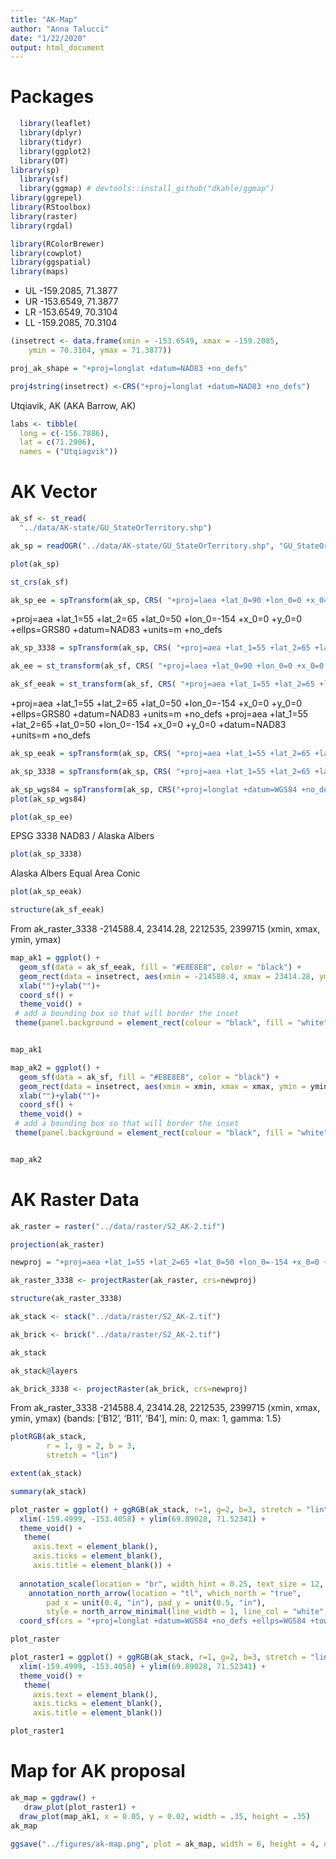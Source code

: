 ```yaml
---
title: "AK-Map"
author: "Anna Talucci"
date: "1/22/2020"
output: html_document
---
```


# Packages
```r
  library(leaflet)
  library(dplyr)
  library(tidyr)
  library(ggplot2)
  library(DT)
library(sp)
  library(sf)
  library(ggmap) # devtools::install_github("dkahle/ggmap")
library(ggrepel)
library(RStoolbox)
library(raster)
library(rgdal)

library(RColorBrewer)
library(cowplot)
library(ggspatial)
library(maps)
```
- UL -159.2085, 71.3877
- UR -153.6549, 71.3877
- LR -153.6549, 70.3104
- LL -159.2085, 70.3104

```r

(insetrect <- data.frame(xmin = -153.6549, xmax = -159.2085,
    ymin = 70.3104, ymax = 71.3877))
```
```r
proj_ak_shape = "+proj=longlat +datum=NAD83 +no_defs"
```

```r
proj4string(insetrect) <-CRS("+proj=longlat +datum=NAD83 +no_defs")

```

Utqiavik, AK (AKA Barrow, AK)
```r
labs <- tibble(
  long = c(-156.7886),
  lat = c(71.2906),
  names = ("Utqiagvik")) 
```

# AK Vector

```r
ak_sf <- st_read(
  "../data/AK-state/GU_StateOrTerritory.shp")
```

```r
ak_sp = readOGR("../data/AK-state/GU_StateOrTerritory.shp", "GU_StateOrTerritory") 
```
```r
plot(ak_sp)
```


```r
st_crs(ak_sf)

```



```r
ak_sp_ee = spTransform(ak_sp, CRS( "+proj=laea +lat_0=90 +lon_0=0 +x_0=0 +y_0=0 +ellps=WGS84 +towgs84=0,0,0,0,0,0,0 +units=m +no_defs"))
```
+proj=aea +lat_1=55 +lat_2=65 +lat_0=50 +lon_0=-154 +x_0=0 +y_0=0 +ellps=GRS80 +datum=NAD83 +units=m +no_defs 


```r
ak_sp_3338 = spTransform(ak_sp, CRS( "+proj=aea +lat_1=55 +lat_2=65 +lat_0=50 +lon_0=-154 +x_0=0 +y_0=0 +ellps=GRS80 +datum=NAD83 +units=m +no_defs"))
```

```r
ak_ee = st_transform(ak_sf, CRS( "+proj=laea +lat_0=90 +lon_0=0 +x_0=0 +y_0=0 +ellps=WGS84 +towgs84=0,0,0,0,0,0,0 +units=m +no_defs"))
```


```r
ak_sf_eeak = st_transform(ak_sf, CRS( "+proj=aea +lat_1=55 +lat_2=65 +lat_0=50 +lon_0=-154 +x_0=0 +y_0=0 +datum=NAD83 +units=m +no_defs"))
```

+proj=aea +lat_1=55 +lat_2=65 +lat_0=50 +lon_0=-154 +x_0=0 +y_0=0 +ellps=GRS80 +datum=NAD83 +units=m +no_defs 
+proj=aea +lat_1=55 +lat_2=65 +lat_0=50 +lon_0=-154 +x_0=0 +y_0=0 +datum=NAD83 +units=m +no_defs 

```r
ak_sp_eeak = spTransform(ak_sp, CRS( "+proj=aea +lat_1=55 +lat_2=65 +lat_0=50 +lon_0=-154 +x_0=0 +y_0=0 +datum=NAD83 +units=m +no_defs"))
```


```r
ak_sp_3338 = spTransform(ak_sp, CRS( "+proj=aea +lat_1=55 +lat_2=65 +lat_0=50 +lon_0=-154 +x_0=0 +y_0=0 +ellps=GRS80 +datum=NAD83 +units=m +no_defs"))
```


```r
ak_sp_wgs84 = spTransform(ak_sp, CRS("+proj=longlat +datum=WGS84 +no_defs +ellps=WGS84 +towgs84=0,0,0"))
plot(ak_sp_wgs84)
```

```r
plot(ak_sp_ee)
```
EPSG 3338 NAD83 / Alaska Albers
```r
plot(ak_sp_3338)
```
Alaska Albers Equal Area Conic
```r
plot(ak_sp_eeak)
```
```r
structure(ak_sf_eeak)
```
From ak_raster_3338 -214588.4, 23414.28, 2212535, 2399715  (xmin, xmax, ymin, ymax)
```r
map_ak1 = ggplot() + 
  geom_sf(data = ak_sf_eeak, fill = "#E8E8E8", color = "black") +
  geom_rect(data = insetrect, aes(xmin = -214588.4, xmax = 23414.28, ymin = 2212535, ymax = 2399715), alpha = 0, colour = "#000080", size = 1, linetype = 1) +
  xlab("")+ylab("")+
  coord_sf() +
  theme_void() +
 # add a bounding box so that will border the inset
 theme(panel.background = element_rect(colour = "black", fill = "white", size = 0.5))


map_ak1
```
```r
map_ak2 = ggplot() + 
  geom_sf(data = ak_sf, fill = "#E8E8E8", color = "black") +
  geom_rect(data = insetrect, aes(xmin = xmin, xmax = xmax, ymin = ymin, ymax = ymax), alpha = 0, colour = "#000080", size = 1.5, linetype = 1) +
  xlab("")+ylab("")+
  coord_sf() +
  theme_void() +
 # add a bounding box so that will border the inset
 theme(panel.background = element_rect(colour = "black", fill = "white", size = 0.5))


map_ak2
```
# AK Raster Data



```r
ak_raster = raster("../data/raster/S2_AK-2.tif")
```

```r
projection(ak_raster)
```

```r
newproj = "+proj=aea +lat_1=55 +lat_2=65 +lat_0=50 +lon_0=-154 +x_0=0 +y_0=0 +ellps=GRS80 +datum=NAD83 +units=m +no_defs"
```


```r
ak_raster_3338 <- projectRaster(ak_raster, crs=newproj)


```


```r
structure(ak_raster_3338)
```




```r
ak_stack <- stack("../data/raster/S2_AK-2.tif")
```

```r
ak_brick <- brick("../data/raster/S2_AK-2.tif")
```


```r
ak_stack
```

```r
ak_stack@layers
```

```r
ak_brick_3338 <- projectRaster(ak_brick, crs=newproj)


```

From ak_raster_3338 -214588.4, 23414.28, 2212535, 2399715  (xmin, xmax, ymin, ymax)
{bands: ['B12', 'B11', 'B4'], min: 0, max: 1, gamma: 1.5}
```r
plotRGB(ak_stack,
        r = 1, g = 2, b = 3,
        stretch = "lin")

```

```r
extent(ak_stack)
```

```r
summary(ak_stack)
```

```r
plot_raster = ggplot() + ggRGB(ak_stack, r=1, g=2, b=3, stretch = "lin", ggLayer = TRUE, coord_equal = TRUE) +
  xlim(-159.4999, -153.4058) + ylim(69.89028, 71.52341) +
  theme_void() +
   theme(
     axis.text = element_blank(),
     axis.ticks = element_blank(),
     axis.title = element_blank()) +
  
  annotation_scale(location = "br", width_hint = 0.25, text_size = 12, text_face = NULL, text_family = "serif", text_col = "black") +
    annotation_north_arrow(location = "tl", which_north = "true", 
        pad_x = unit(0.4, "in"), pad_y = unit(0.5, "in"),
        style = north_arrow_minimal(line_width = 1, line_col = "white", fill = "white", text_size = 10, text_face = NULL, text_family = "serif", text_col = "black")) +
  coord_sf(crs = "+proj=longlat +datum=WGS84 +no_defs +ellps=WGS84 +towgs84=0,0,0", xlim = c(-159.4999, -153.4058), ylim = c(69.89028, 71.52341), expand = TRUE)

plot_raster

```

```r
plot_raster1 = ggplot() + ggRGB(ak_stack, r=1, g=2, b=3, stretch = "lin", ggLayer = TRUE, coord_equal = TRUE) +
  xlim(-159.4999, -153.4058) + ylim(69.89028, 71.52341) +
  theme_void() +
   theme(
     axis.text = element_blank(),
     axis.ticks = element_blank(),
     axis.title = element_blank()) 

plot_raster1

```

# Map for AK proposal

```r
ak_map = ggdraw() +
   draw_plot(plot_raster1) +
  draw_plot(map_ak1, x = 0.05, y = 0.02, width = .35, height = .35) 
ak_map
```


```r
ggsave("../figures/ak-map.png", plot = ak_map, width = 6, height = 4, dpi = 600)
```




